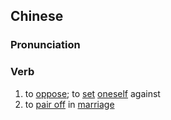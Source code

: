 {{also|作对}}
==Chinese==
{{zh-forms|s=作对}}

===Pronunciation===
{{zh-pron
|m=zuòduì
|c=zok3 deoi3
|mn=qz,xm,zz:chok-tùi/tw:chò-tùi
|cat=verb
}}

===Verb===
{{zh-verb}}

# to [[oppose]]; to [[set]] [[oneself]] against
# to [[pair off]] in [[marriage]]